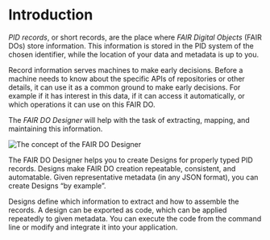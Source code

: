 # Introduction

*PID records*, or short records,
are the place where *FAIR Digital Objects* (FAIR DOs) store information.
This information is stored in the PID system of the chosen identifier,
while the location of your data and metadata is up to you.

Record information serves machines to make early decisions.
Before a machine needs to know about the specific APIs of repositories or other details,
it can use it as a common ground to make early decisions.
For example
if it has interest in this data,
if it can access it automatically,
or which operations it can use on this FAIR DO.

The *FAIR DO Designer* will help with the task of
extracting,
mapping,
and maintaining
this information.

![The concept of the FAIR DO Designer](./img/index/concept.drawio.svg)

The FAIR DO Designer helps you to create Designs for properly typed PID records.
Designs make FAIR DO creation repeatable, consistent, and automatable.
Given representative metadata (in any JSON format), you can create Designs “by example”.

Designs define which information to extract and how to assemble the records.
A design can be exported as code, which can be applied repeatedly to given metadata.
You can execute the code from the command line or modify and integrate it into your application.